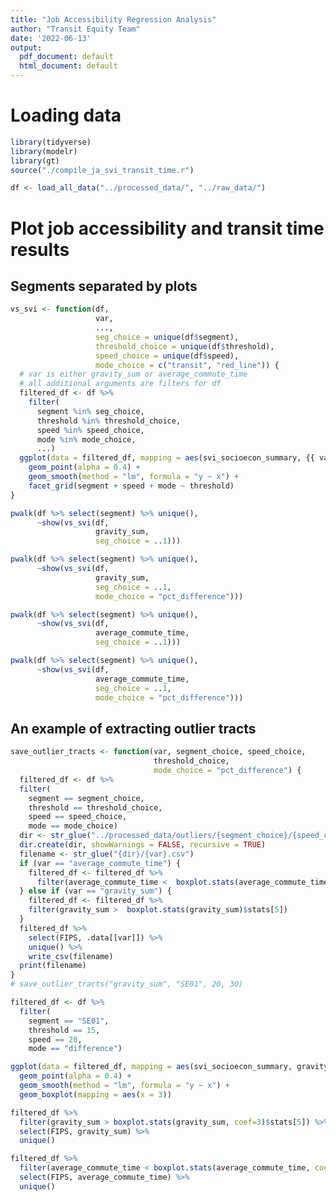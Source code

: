 ```yaml
---
title: "Job Accessibility Regression Analysis"
author: "Transit Equity Team"
date: '2022-06-13'
output:
  pdf_document: default
  html_document: default
---
```


# Loading data

```r
library(tidyverse)
library(modelr)
library(gt)
source("./compile_ja_svi_transit_time.r")
```

```r
df <- load_all_data("../processed_data/", "../raw_data/")
```

# Plot job accessibility and transit time results

## Segments separated by plots
```r
vs_svi <- function(df,
                   var,
                   ...,
                   seg_choice = unique(df$segment),
                   threshold_choice = unique(df$threshold),
                   speed_choice = unique(df$speed),
                   mode_choice = c("transit", "red_line")) {
  # var is either gravity_sum or average_commute_time
  # all additional arguments are filters for df
  filtered_df <- df %>%
    filter(
      segment %in% seg_choice,
      threshold %in% threshold_choice,
      speed %in% speed_choice,
      mode %in% mode_choice,
      ...)
  ggplot(data = filtered_df, mapping = aes(svi_socioecon_summary, {{ var }})) +
    geom_point(alpha = 0.4) +
    geom_smooth(method = "lm", formula = "y ~ x") +
    facet_grid(segment + speed + mode ~ threshold)
}

pwalk(df %>% select(segment) %>% unique(),
      ~show(vs_svi(df,
                   gravity_sum,
                   seg_choice = ..1)))

pwalk(df %>% select(segment) %>% unique(),
      ~show(vs_svi(df,
                   gravity_sum,
                   seg_choice = ..1,
                   mode_choice = "pct_difference")))

pwalk(df %>% select(segment) %>% unique(),
      ~show(vs_svi(df,
                   average_commute_time,
                   seg_choice = ..1)))

pwalk(df %>% select(segment) %>% unique(),
      ~show(vs_svi(df,
                   average_commute_time,
                   seg_choice = ..1,
                   mode_choice = "pct_difference")))
```

## An example of extracting outlier tracts

```r
save_outlier_tracts <- function(var, segment_choice, speed_choice,
                                threshold_choice,
                                mode_choice = "pct_difference") {
  filtered_df <- df %>%
  filter(
    segment == segment_choice,
    threshold == threshold_choice,
    speed == speed_choice,
    mode == mode_choice)
  dir <- str_glue("../processed_data/outliers/{segment_choice}/{speed_choice}/{threshold_choice}/{mode_choice}")
  dir.create(dir, showWarnings = FALSE, recursive = TRUE)
  filename <- str_glue("{dir}/{var}.csv")
  if (var == "average_commute_time") {
    filtered_df <- filtered_df %>% 
      filter(average_commute_time <  boxplot.stats(average_commute_time)$stats[1])
  } else if (var == "gravity_sum") {
    filtered_df <- filtered_df %>% 
    filter(gravity_sum >  boxplot.stats(gravity_sum)$stats[5])
  }
  filtered_df %>%
    select(FIPS, .data[[var]]) %>%
    unique() %>% 
    write_csv(filename)
  print(filename)
}
# save_outlier_tracts("gravity_sum", "SE01", 20, 30)

filtered_df <- df %>%
  filter(
    segment == "SE01",
    threshold == 15,
    speed == 20,
    mode == "difference")

ggplot(data = filtered_df, mapping = aes(svi_socioecon_summary, gravity_sum)) +
  geom_point(alpha = 0.4) +
  geom_smooth(method = "lm", formula = "y ~ x") +
  geom_boxplot(mapping = aes(x = 3))

filtered_df %>%
  filter(gravity_sum > boxplot.stats(gravity_sum, coef=3)$stats[5]) %>%
  select(FIPS, gravity_sum) %>%
  unique()

filtered_df %>%
  filter(average_commute_time < boxplot.stats(average_commute_time, coef=3)$stats[1]) %>%
  select(FIPS, average_commute_time) %>%
  unique()
```